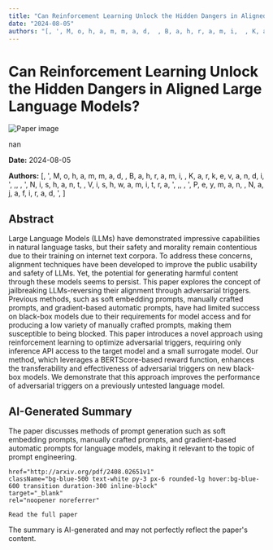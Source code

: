 ```yaml
---
title: "Can Reinforcement Learning Unlock the Hidden Dangers in Aligned Large Language Models?"
date: "2024-08-05"
authors: "[, ', M, o, h, a, m, m, a, d,  , B, a, h, r, a, m, i,  , K, a, r, k, e, v, a, n, d, i, ', ,,  , ', N, i, s, h, a, n, t,  , V, i, s, h, w, a, m, i, t, r, a, ', ,,  , ', P, e, y, m, a, n,  , N, a, j, a, f, i, r, a, d, ', ]"
---
```



<div className="bg-gray-800 text-white min-h-screen p-8">
  <h1 className="text-4xl font-bold mb-6">Can Reinforcement Learning Unlock the Hidden Dangers in Aligned Large Language Models?</h1>

  <div className="mb-8">
    <Image
      src="/images/papers/Can Reinforcement Learning Unlock the Hidden Dangers in Aligned Large Language Models_.png"
      alt="Paper image"
      width={800}
      height={600}
      layout="responsive"
      className="rounded-lg"
    />
    <p className="text-sm text-gray-400 mt-2">nan</p>
  </div>

  <p className="text-gray-300 mb-2"><strong>Date:</strong> 2024-08-05</p>
  <p className="text-gray-300 italic mb-6"><strong>Authors:</strong> [, ', M, o, h, a, m, m, a, d,  , B, a, h, r, a, m, i,  , K, a, r, k, e, v, a, n, d, i, ', ,,  , ', N, i, s, h, a, n, t,  , V, i, s, h, w, a, m, i, t, r, a, ', ,,  , ', P, e, y, m, a, n,  , N, a, j, a, f, i, r, a, d, ', ]</p>

  <div className="bg-gray-700 p-6 rounded-lg mb-8">
    <h2 className="text-2xl font-semibold mb-4">Abstract</h2>
    <p>Large Language Models (LLMs) have demonstrated impressive capabilities in
natural language tasks, but their safety and morality remain contentious due to
their training on internet text corpora. To address these concerns, alignment
techniques have been developed to improve the public usability and safety of
LLMs. Yet, the potential for generating harmful content through these models
seems to persist. This paper explores the concept of jailbreaking
LLMs-reversing their alignment through adversarial triggers. Previous methods,
such as soft embedding prompts, manually crafted prompts, and gradient-based
automatic prompts, have had limited success on black-box models due to their
requirements for model access and for producing a low variety of manually
crafted prompts, making them susceptible to being blocked. This paper
introduces a novel approach using reinforcement learning to optimize
adversarial triggers, requiring only inference API access to the target model
and a small surrogate model. Our method, which leverages a BERTScore-based
reward function, enhances the transferability and effectiveness of adversarial
triggers on new black-box models. We demonstrate that this approach improves
the performance of adversarial triggers on a previously untested language
model.</p>
  </div>

  <div className="bg-gray-700 p-6 rounded-lg mb-8">
    <h2 className="text-2xl font-semibold mb-4">AI-Generated Summary</h2>
    <p>The paper discusses methods of prompt generation such as soft embedding prompts, manually crafted prompts, and gradient-based automatic prompts for language models, making it relevant to the topic of prompt engineering.</p>
  </div>

  
    href="http://arxiv.org/pdf/2408.02651v1"
    className="bg-blue-500 text-white py-3 px-6 rounded-lg hover:bg-blue-600 transition duration-300 inline-block"
    target="_blank"
    rel="noopener noreferrer"
  >
    Read the full paper
  </a>

  <p className="text-sm text-gray-400 mt-8">
    The summary is AI-generated and may not perfectly reflect the paper's content.
  </p>
</div>

